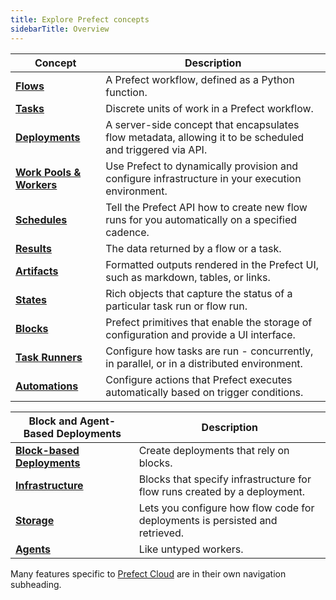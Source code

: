 ```yaml
---
title: Explore Prefect concepts
sidebarTitle: Overview
---
```




| Concept                                            | Description                                                                                                                 |
| -------------------------------------------------- | --------------------------------------------------------------------------------------------------------------------------- |
| __[Flows](/2.15/concepts/flows)__                       | A Prefect workflow, defined as a Python function.             |
| __[Tasks](/2.15/concepts/tasks)__                       | Discrete units of work in a Prefect workflow.                |
| __[Deployments](/2.15/concepts/deployments)__           | A server-side concept that encapsulates flow metadata, allowing it to be scheduled and triggered via API. |
| __[Work Pools & Workers](/2.15/concepts/work-pools)__   | Use Prefect to dynamically provision and configure infrastructure in your execution environment.    |
| __[Schedules](/2.15/concepts/schedules)__               | Tell the Prefect API how to create new flow runs for you automatically on a specified cadence.     |
| __[Results](/2.15/concepts/results)__                   | The data returned by a flow or a task.                                 |
| __[Artifacts](/2.15/concepts/artifacts)__               | Formatted outputs rendered in the Prefect UI, such as markdown, tables, or links.  
| __[States](/2.15/concepts/states)__                     | Rich objects that capture the status of a particular task run or flow run.                                                                            |
| __[Blocks](/2.15/concepts/blocks)__                     | Prefect primitives that enable the storage of configuration and provide a UI interface.          |
| __[Task Runners](/2.15/concepts/task-runners)__         | Configure how tasks are run - concurrently, in parallel, or in a distributed environment. |
| __[Automations](/2.15/concepts/automations)__           | Configure actions that Prefect executes automatically based on trigger conditions.         |

|  Block and Agent-Based Deployments                 | Description   |
| -------------------------------------------------- | --------------------------------------------------------------------------------------------------------------------------- |
| __[Block-based Deployments](/2.15/concepts/deployments-block-based)__    | Create deployments that rely on blocks.   |
| __[Infrastructure](/2.15/concepts/infrastructure)__           | Blocks that specify infrastructure for flow runs created by a deployment.   |
| __[Storage](/2.15/concepts/storage)__                         | Lets you configure how flow code for deployments is persisted and retrieved.     |
| __[Agents](/2.15/concepts/agents)__                           | Like untyped workers. |

Many features specific to [Prefect Cloud](/2.15/cloud/) are in their own navigation subheading.
